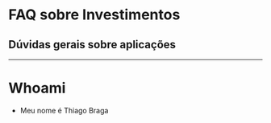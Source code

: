 # FAQ sobre Investimentos

## Dúvidas gerais sobre aplicações

---

# Whoami

- Meu nome é Thiago Braga
